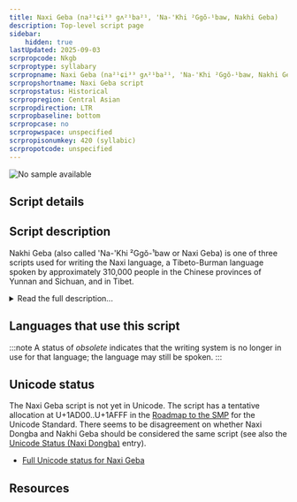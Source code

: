 ```yaml
---
title: Naxi Geba (na²¹ɕi³³ gʌ²¹ba²¹, 'Na-'Khi ²Ggŏ-¹baw, Nakhi Geba)
description: Top-level script page
sidebar:
    hidden: true
lastUpdated: 2025-09-03
scrpropcode: Nkgb
scrproptype: syllabary
scrpropname: Naxi Geba (na²¹ɕi³³ gʌ²¹ba²¹, 'Na-'Khi ²Ggŏ-¹baw, Nakhi Geba)
scrpropshortname: Naxi Geba script
scrpropstatus: Historical
scrpropregion: Central Asian
scrpropdirection: LTR
scrpropbaseline: bottom
scrpropcase: no
scrpropwspace: unspecified
scrpropisonumkey: 420 (syllabic)
scrpropotcode: unspecified
---
```



![No sample available](../images/nosample.png)



## Script details

<ScriptDetails />

## Script description

Nakhi Geba (also called 'Na-'Khi ²Ggŏ-¹baw or Naxi Geba) is one of three scripts used for writing the Naxi language, a Tibeto-Burman language spoken by approximately 310,000 people in the Chinese provinces of Yunnan and Sichuan, and in Tibet.

<details>
<summary>Read the full description...</summary>Naxi has also been written in the Latin and, more famously, the Dongba scripts.

Nakhi Geba is thought to have been developed around 1200-1250 AD but was never widely used; its primary use was the transcription of religious mantras. There are few remaining texts in the script, and little is known about it. It was a syllabary, and the shapes of the letters appear to have been variously based on Chinese and Dongba characters, with some original designs.
</details>

## Languages that use this script

:::note
A status of _obsolete_ indicates that the writing system is no longer in use for that language; the language may still be spoken.
:::

<WsList script='Nkgb' wsMax='5' />

## Unicode status

The Naxi Geba script is not yet in Unicode. The script has a tentative allocation at U+1AD00..U+1AFFF in the [Roadmap to the SMP](http://www.unicode.org/roadmaps/smp/) for the Unicode Standard. There seems to be disagreement on whether Naxi Dongba and Nakhi Geba should be considered the same script (see also the [Unicode Status (Naxi Dongba)](https://scriptsource.org/entry/lb7t8h9k6v) entry).

- [Full Unicode status for Naxi Geba](/scrlang/unicode/nkgb-unicode)



## Resources

<ScriptResources detailSummary='seemore' />

